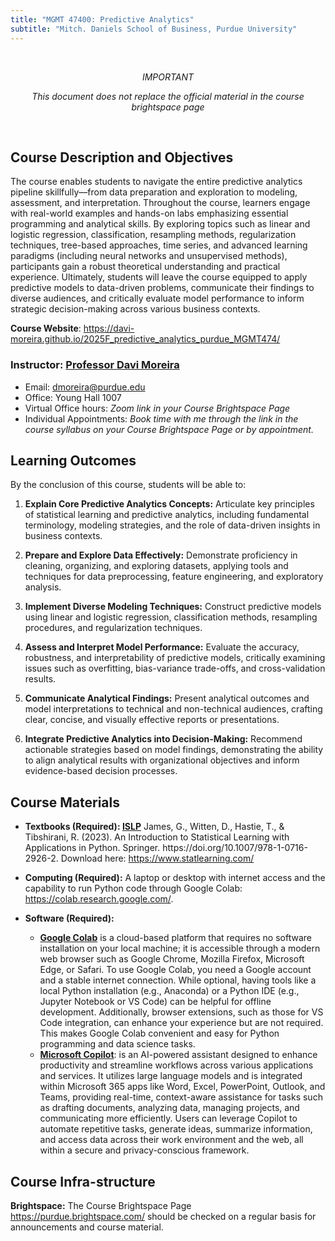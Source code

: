 ```yaml
---
title: "MGMT 47400: Predictive Analytics"
subtitle: "Mitch. Daniels School of Business, Purdue University"
---
```


<!--- # IMPORTANT REFERENCE: https://www.youtube.com/watch?v=uimdXPZc40I&list=PLkrJrLs7xfbXcEKhTCKRSr2VXH4yiBeXo&index=4 --->

<br>

<center>

*IMPORTANT*

*This document does not replace the official material in the course brightspace page*

</center>

<br>

## Course Description and Objectives

The course enables students to navigate the entire predictive analytics pipeline skillfully—from data preparation and exploration to modeling, assessment, and interpretation. Throughout the course, learners engage with real-world examples and hands-on labs emphasizing essential programming and analytical skills. By exploring topics such as linear and logistic regression, classification, resampling methods, regularization techniques, tree-based approaches, time series, and advanced learning paradigms (including neural networks and unsupervised methods), participants gain a robust theoretical understanding and practical experience. Ultimately, students will leave the course equipped to apply predictive models to data-driven problems, communicate their findings to diverse audiences, and critically evaluate model performance to inform strategic decision-making across various business contexts.

**Course Website**: [https://davi-moreira.github.io/2025F_predictive_analytics_purdue_MGMT474/](https://davi-moreira.github.io/2025F_predictive_analytics_purdue_MGMT474/){target="_blank"}

### Instructor: [Professor Davi Moreira](https://davi-moreira.github.io)

-   Email: [dmoreira\@purdue.edu](mailto:dmoreira@purdue.edu)
-   Office: Young Hall 1007
-   Virtual Office hours: *Zoom link in your Course Brightspace Page*
-   Individual Appointments: *Book time with me through the link in the course syllabus on your Course Brightspace Page or by appointment.*

## Learning Outcomes

By the conclusion of this course, students will be able to:

1.  **Explain Core Predictive Analytics Concepts:** Articulate key principles of statistical learning and predictive analytics, including fundamental terminology, modeling strategies, and the role of data-driven insights in business contexts.

2.  **Prepare and Explore Data Effectively:** Demonstrate proficiency in cleaning, organizing, and exploring datasets, applying tools and techniques for data preprocessing, feature engineering, and exploratory analysis.

3.  **Implement Diverse Modeling Techniques:** Construct predictive models using linear and logistic regression, classification methods, resampling procedures, and regularization techniques.

4.  **Assess and Interpret Model Performance:** Evaluate the accuracy, robustness, and interpretability of predictive models, critically examining issues such as overfitting, bias-variance trade-offs, and cross-validation results.

5.  **Communicate Analytical Findings:** Present analytical outcomes and model interpretations to technical and non-technical audiences, crafting clear, concise, and visually effective reports or presentations.

6.  **Integrate Predictive Analytics into Decision-Making:** Recommend actionable strategies based on model findings, demonstrating the ability to align analytical results with organizational objectives and inform evidence-based decision processes.

## Course Materials

-   **Textbooks (Required): [ISLP](#)** James, G., Witten, D., Hastie, T., & Tibshirani, R. (2023). An Introduction to Statistical Learning with Applications in Python. Springer. https://doi.org/10.1007/978-1-0716-2926-2. Download here: [https://www.statlearning.com/](https://www.statlearning.com/){target="_blank"}

-   **Computing (Required):** A laptop or desktop with internet access and the capability to run Python code through Google Colab: [https://colab.research.google.com/](https://colab.research.google.com/){target="_blank"}.

- **Software (Required):** 

    - [**Google Colab**](https://colab.research.google.com/){target="_blank"} is a cloud-based platform that requires no software installation on your local machine; it is accessible through a modern web browser such as Google Chrome, Mozilla Firefox, Microsoft Edge, or Safari. To use Google Colab, you need a Google account and a stable internet connection. While optional, having tools like a local Python installation (e.g., Anaconda) or a Python IDE (e.g., Jupyter Notebook or VS Code) can be helpful for offline development. Additionally, browser extensions, such as those for VS Code integration, can enhance your experience but are not required. This makes Google Colab convenient and easy for Python programming and data science tasks.
    - [**Microsoft Copilot**](https://copilot.microsoft.com/){target="_blank"}: is an AI-powered assistant designed to enhance productivity and streamline workflows across various applications and services. It utilizes large language models and is integrated within Microsoft 365 apps like Word, Excel, PowerPoint, Outlook, and Teams, providing real-time, context-aware assistance for tasks such as drafting documents, analyzing data, managing projects, and communicating more efficiently. Users can leverage Copilot to automate repetitive tasks, generate ideas, summarize information, and access data across their work environment and the web, all within a secure and privacy-conscious framework.   

## Course Infra-structure

**Brightspace:** The Course Brightspace Page <https://purdue.brightspace.com/> should be checked on a regular basis for announcements and course material.
